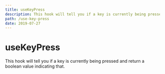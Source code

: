 ```yaml
---
title: useKeyPress
description: This hook will tell you if a key is currently being pressed and return a boolean value indicating that.
path: /use-key-press
date: 2019-07-27
---
```


# useKeyPress

This hook will tell you if a key is currently being pressed and return a boolean value indicating that.